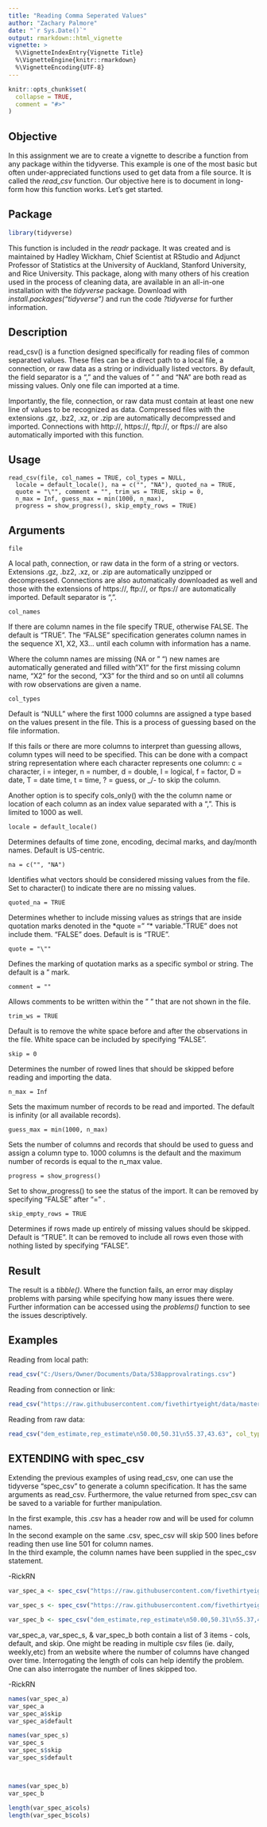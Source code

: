 ```yaml
---
title: "Reading Comma Seperated Values"
author: "Zachary Palmore"
date: "`r Sys.Date()`"
output: rmarkdown::html_vignette
vignette: >
  %\VignetteIndexEntry{Vignette Title}
  %\VignetteEngine{knitr::rmarkdown}
  %\VignetteEncoding{UTF-8}
---
```


```r
knitr::opts_chunk$set(
  collapse = TRUE,
  comment = "#>"
)
```

## Objective 

In this assignment we are to create a vignette to describe a function from any package within the tidyverse. This example is one of the most basic but often under-appreciated functions used to get data from a file source. It is called the *read_csv* function. Our objective here is to document in long-form how this function works. Let's get started. 


## Package 

```r
library(tidyverse)
```

This function is included in the *readr* package. It was created and is maintained by Hadley Wickham, Chief Scientist at RStudio and Adjunct Professor of Statistics at the University of Auckland, Stanford University, and Rice University. This package, along with many others of his creation used in the process of cleaning data, are available in an all-in-one installation with the *tidyverse* package. Download with *install.packages("tidyverse")* and run the code *?tidyverse* for further information. 

## Description

read_csv() is a function designed specifically for reading files of common separated values. These files can be a direct path to a local file, a connection, or raw data as a string or individually listed vectors. By default, the field separator is a "," and the values of " " and "NA" are both read as missing values. Only one file can imported at a time. 

Importantly, the file, connection, or raw data must contain at least one new line of values to be recognized as data. Compressed files with the extensions .gz, .bz2, .xz, or .zip are automatically decompressed and imported. Connections with http://, https://, ftp://, or ftps:// are also automatically imported with this function. 


## Usage

```
read_csv(file, col_names = TRUE, col_types = NULL,
  locale = default_locale(), na = c("", "NA"), quoted_na = TRUE,
  quote = "\"", comment = "", trim_ws = TRUE, skip = 0,
  n_max = Inf, guess_max = min(1000, n_max),
  progress = show_progress(), skip_empty_rows = TRUE)
``` 
        
        
## Arguments

```
file

```
A local path, connection, or raw data in the form of a string or vectors. Extensions .gz, .bz2, .xz, or .zip are automatically unzipped or decompressed. Connections are also automatically downloaded as well and those with the extensions of https://, ftp://, or ftps:// are automatically imported. Default separator is ",".

```
col_names 

```
If there are column names in the file specify TRUE, otherwise FALSE. The default is "TRUE". The "FALSE" specification generates column names in the sequence X1, X2, X3... until each column with information has a name. 

Where the column names are missing (NA or " ") new names are automatically generated and filled with "X1" for the first missing column name, "X2" for the second, "X3" for the third and so on until all columns with row observations are given a name. 

```
col_types 

```
Default is "NULL" where the first 1000 columns are assigned a type based on the values present in the file. This is a process of guessing based on the file information. 

If this fails or there are more columns to interpret than guessing allows, column types will need to be specified. This can be done with a compact string representation where each character represents one column: c = character, i = integer, n = number, d = double, l = logical, f = factor, D = date, T = date time, t = time, ? = guess, or _/- to skip the column. 

Another option is to specify cols_only() with the the column name or location of each column as an index value separated with a ",". This is limited to 1000 as well. 

```
locale = default_locale()

```

Determines defaults of time zone, encoding, decimal marks, and day/month names. Default is US-centric.

```
na = c("", "NA")

```
Identifies what vectors should be considered missing values from the file. Set to character() to indicate there are no missing values. 

```
quoted_na = TRUE

```

Determines whether to include missing values as strings that are inside quotation marks denoted in the *quote =" "* variable."TRUE" does not include them. "FALSE" does. Default is is "TRUE". 

```
quote = "\""

```
Defines the marking of quotation marks as a specific symbol or string. The default is a " mark. 

```
comment = ""

```
Allows comments to be written within the " " that are not shown in the file. 

```
trim_ws = TRUE

```
Default is to remove the white space before and after the observations in the file. White space can be included by specifying "FALSE".

```
skip = 0

```

Determines the number of rowed lines that should be skipped before reading and importing the data.

```
n_max = Inf 

```
Sets the maximum number of records to be read and imported. The default is infinity (or all available records).

```
guess_max = min(1000, n_max)

```
Sets the number of columns and records that should be used to guess and assign a column type to. 1000 columns is the default and the maximum number of records is equal to the n_max value.
  
```  
progress = show_progress()

```
Set to show_progress() to see the status of the import. It can be removed by specifying "FALSE" after "=" . 

```
skip_empty_rows = TRUE

```
Determines if rows made up entirely of missing values should be skipped. Default is "TRUE". It can be removed to include all rows even those with nothing listed by specifying "FALSE".

## Result

The result is a *tibble()*. Where the function fails, an error may display problems with parsing while specifying how many issues there were. Further information can be accessed using the *problems()* function to see the issues descriptively. 

## Examples

Reading from local path:

```r
read_csv("C:/Users/Owner/Documents/Data/538approvalratings.csv")
```


Reading from connection or link:

```r
read_csv("https://raw.githubusercontent.com/fivethirtyeight/data/master/congress-generic-ballot/generic_topline_historical.csv")
```


Reading from raw data: 

```r
read_csv("dem_estimate,rep_estimate\n50.00,50.31\n55.37,43.63", col_types = list(col_double(), col_character()))
```

## EXTENDING with spec_csv

Extending the previous examples of using read_csv, one can use the tidyverse "spec_csv" to generate a column specification. It has the same arguments as read_csv.  Furthermore, the value returned from spec_csv can be saved to a variable for further manipulation.

In the first example, this .csv has a header row and will be used for column names.  
In the second example on the same .csv, spec_csv will  skip 500 lines before reading then use line 501 for column names.  
In the third example, the column names have been supplied in the spec_csv statement.

-RickRN


```r
var_spec_a <- spec_csv("https://raw.githubusercontent.com/fivethirtyeight/data/master/congress-generic-ballot/generic_topline_historical.csv")

var_spec_s <- spec_csv("https://raw.githubusercontent.com/fivethirtyeight/data/master/congress-generic-ballot/generic_topline_historical.csv", skip = 500)

var_spec_b <- spec_csv("dem_estimate,rep_estimate\n50.00,50.31\n55.37,43.63", col_types = list(col_double(), col_character()))

```

var_spec_a, var_spec_s, & var_spec_b both contain a list of 3 items - cols, default, and skip.  One might be reading in multiple csv files (ie. daily, weekly,etc) from an website where the number of columns have changed over time. Interrogating the length of cols can help identify the problem.  One can also interrogate the number of lines skipped too.

-RickRN

```r
names(var_spec_a)
var_spec_a
var_spec_a$skip
var_spec_a$default

names(var_spec_s)
var_spec_s
var_spec_s$skip
var_spec_s$default



names(var_spec_b)
var_spec_b

length(var_spec_a$cols)
length(var_spec_b$cols)
```

